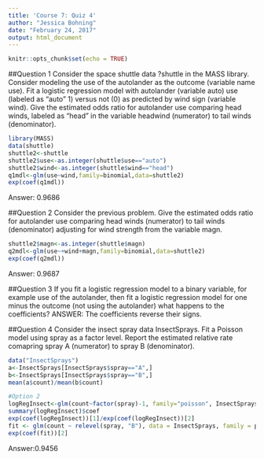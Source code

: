 ---
title: 'Course 7: Quiz 4'
author: "Jessica Bohning"
date: "February 24, 2017"
output: html_document
---

```{r setup, include=FALSE}
knitr::opts_chunk$set(echo = TRUE)
```

##Question 1
Consider the space shuttle data ?shuttle in the MASS library. Consider modeling the use of the autolander as the outcome (variable name use). Fit a logistic regression model with autolander (variable auto) use (labeled as "auto" 1) versus not (0) as predicted by wind sign (variable wind). Give the estimated odds ratio for autolander use comparing head winds, labeled as "head" in the variable headwind (numerator) to tail winds (denominator).

```{r}
library(MASS)
data(shuttle)
shuttle2<-shuttle
shuttle2$use<-as.integer(shuttle$use=="auto")
shuttle2$wind<-as.integer(shuttle$wind=="head")
q1mdl<-glm(use~wind,family=binomial,data=shuttle2)
exp(coef(q1mdl))
```
Answer: 0.9686

##Question 2
Consider the previous problem. Give the estimated odds ratio for autolander use comparing head winds (numerator) to tail winds (denominator) adjusting for wind strength from the variable magn.
```{r}
shuttle2$magn<-as.integer(shuttle$magn)
q2mdl<-glm(use~+wind+magn,family=binomial,data=shuttle2)
exp(coef(q2mdl))
```
Answer: 0.9687

##Question 3
If you fit a logistic regression model to a binary variable, for example use of the autolander, then fit a logistic regression model for one minus the outcome (not using the autolander) what happens to the coefficients?
ANSWER: The coefficients reverse their signs.

##Question 4
Consider the insect spray data InsectSprays. Fit a Poisson model using spray as a factor level. Report the estimated relative rate comapring spray A (numerator) to spray B (denominator).
```{r}
data("InsectSprays")
a<-InsectSprays[InsectSprays$spray=="A",]
b<-InsectSprays[InsectSprays$spray=="B",]
mean(a$count)/mean(b$count)

#Option 2
logRegInsect<-glm(count~factor(spray)-1, family="poisson", InsectSprays)
summary(logRegInsect)$coef
exp(coef(logRegInsect))[1]/exp(coef(logRegInsect))[2] 
fit <- glm(count ~ relevel(spray, "B"), data = InsectSprays, family = poisson)
exp(coef(fit))[2]
```
Answer:0.9456